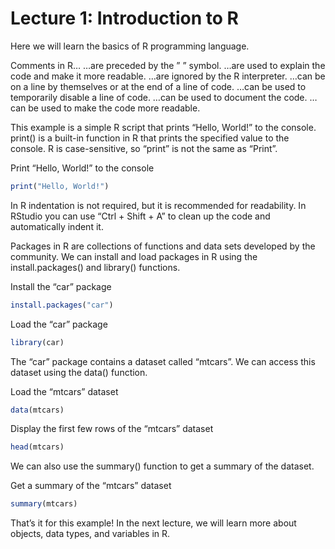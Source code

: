 # Lecture 1: Introduction to R

Here we will learn the basics of R programming language.

Comments in R... 
...are preceded by the " " symbol. 
...are used to explain the code and make it more readable.
...are ignored by the R interpreter. 
...can be on a line by themselves or at the end of a line of code.
...can be used to temporarily disable a line of code.
...can be used to document the code.
...can be used to make the code more readable.

This example is a simple R script that prints "Hello, World!" to the console.
print() is a built-in function in R that prints the specified value to the console.
R is case-sensitive, so "print" is not the same as "Print".

Print "Hello, World!" to the console

```r
print("Hello, World!")
```

In R indentation is not required, but it is recommended for readability.
In RStudio you can use "Ctrl + Shift + A" to clean up the code and automatically indent it.

Packages in R are collections of functions and data sets developed by the community.
We can install and load packages in R using the install.packages() and library() functions.

Install the "car" package

```r
install.packages("car")
```

Load the "car" package

```r
library(car)
```

The "car" package contains a dataset called "mtcars".
We can access this dataset using the data() function.

Load the "mtcars" dataset

```r
data(mtcars)
```

Display the first few rows of the "mtcars" dataset

```r
head(mtcars)
```

We can also use the summary() function to get a summary of the dataset.

Get a summary of the "mtcars" dataset

```r
summary(mtcars)
```

That's it for this example! In the next lecture, we will learn more about objects, data types, and variables in R.

